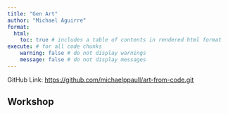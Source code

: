 ```yaml
---
title: "Gen Art"
author: "Michael Aguirre"
format:
  html: 
    toc: true # includes a table of contents in rendered html format
execute: # for all code chunks
    warning: false # do not display warnings
    message: false # do not display messages
---
```


GitHub Link: <https://github.com/michaelppaull/art-from-code.git>

## Workshop
